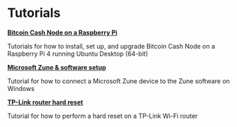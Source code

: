 # Tutorials

**[Bitcoin Cash Node on a Raspberry Pi](https://www.080F53.com/bitcoin-cash-node-on-raspberry-pi/)**

Tutorials for how to install, set up, and upgrade Bitcoin Cash Node on a Raspberry Pi 4 running Ubuntu Desktop (64-bit)

**[Microsoft Zune & software setup](https://www.080F53.com/zune-software-setup/)**

Tutorial for how to connect a Microsoft Zune device to the Zune software on Windows

**[TP-Link router hard reset](https://www.080F53.com/tplink-router-hard-reset/)**

Tutorial for how to perform a hard reset on a TP-Link Wi-Fi router
